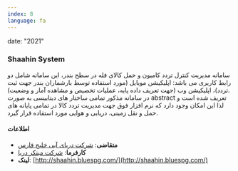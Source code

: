 ```yaml
---
index: 8
language: fa
---
```


date: "2021"

### Shaahin System

سامانه مدیریت کنترل تردد کامیون و حمل کالای فله در سطح بندر، این سامانه شامل دو رابط کاربری می باشد: اپلیکیشن موبایل (مورد استفاده توسط بارشماران بندر جهت ثبت تردد)، اپلیکیشن وب (جهت تعریف داده پایه، عملیات تخصیص و مشاهده آمار و وضعیت). <br />
در سامانه مذکور تمامی ساختار های دیتابیسی به صورت abstract تعریف شده است و لذا این امکان وجود دارد که نرم افزار فوق جهت مدیریت تردد کالا در تمامی پایانه های حمل و نقل زمینی، دریایی و هوایی مورد استفاده قرار گیرد.

#### اطلاعات

-   **متقاضی**: [شرکت دریای آبی خلیج فارس](https://bluespg.com/)
-   **کارفرما**: [شرکت مبتکر دریا](https://mbdr.ir/)
-   **لینک**: [http://shaahin.bluespg.com/](http://shaahin.bluespg.com/)
